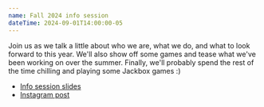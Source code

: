 ```yaml
---
name: Fall 2024 info session
dateTime: 2024-09-01T14:00:00-05
---
```


Join us as we talk a little about who we are, what we do, and what to look forward to this year. We'll also show off some games and tease what we've been working on over the summer. Finally, we'll probably spend the rest of the time chilling and playing some Jackbox games :)

- [Info session slides](https://docs.google.com/presentation/d/1D6pOs5Lljw71FReAbxYmPIZOVOgSOecKp34h7rHCI_g/edit)
- [Instagram post](https://www.instagram.com/p/C_j--a4OzHO/)
